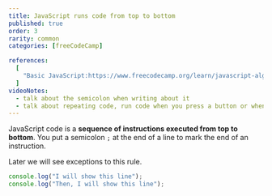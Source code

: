 ```yaml
---
title: JavaScript runs code from top to bottom
published: true
order: 3
rarity: common
categories: [freeCodeCamp]

references:
  [
    "Basic JavaScript:https://www.freecodecamp.org/learn/javascript-algorithms-and-data-structures/basic-javascript",
  ]
videoNotes:
  - talk about the semicolon when writing about it
  - talk about repeating code, run code when you press a button or when a timer finishes.
---
```


JavaScript code is a **sequence of instructions executed from top to bottom**.
You put a semicolon `;` at the end of a line to mark the end of an instruction.

Later we will see exceptions to this rule.

```javascript
console.log("I will show this line");
console.log("Then, I will show this line");
```
